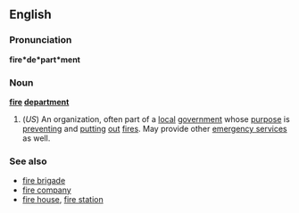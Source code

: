 ==English==
===Pronunciation===
'''fire*de*part*ment'''
=== Noun ===
'''[[fire]] [[department]]'''
#(''US'') An organization, often part of a [[local]] [[government]] whose [[purpose]] is [[preventing]] and [[putting]] [[out]] [[fire]]s. May provide other [[emergency services]] as well.

===See also===
*[[fire brigade]]
*[[fire company]]
*[[fire house]], [[fire station]]
